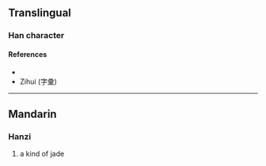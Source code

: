 {{character info}}
==Translingual==

===Han character===
{{Han char|rn=96|rad=玉|as=05|sn=9|four=15157|canj=MGGB|ids=⿰𤣩冉}}

====References====
* {{Han ref|kx=0729.130|dkj=20907|dj=1141.050|hdz=21106.110|uh=73C3|ud=29635|bh=CFD3|bd=53203}}
* Zihui (字彚)

----

==Mandarin==

===Hanzi===
{{cmn-hanzi|pin=[[rǎn]] ([[ran3]])|wg=jan<sup>3</sup>}}

# a kind of jade